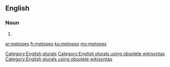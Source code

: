 ==English==

===Noun===
{{head|en}}

# {{plural of|metope}}

[[Category:English plurals]][[Category:English plurals using obsolete wikisyntax]][[Category:English plurals using obsolete wikisyntax]]

[[ar:metopes]]
[[fr:metopes]]
[[ku:metopes]]
[[my:metopes]]
